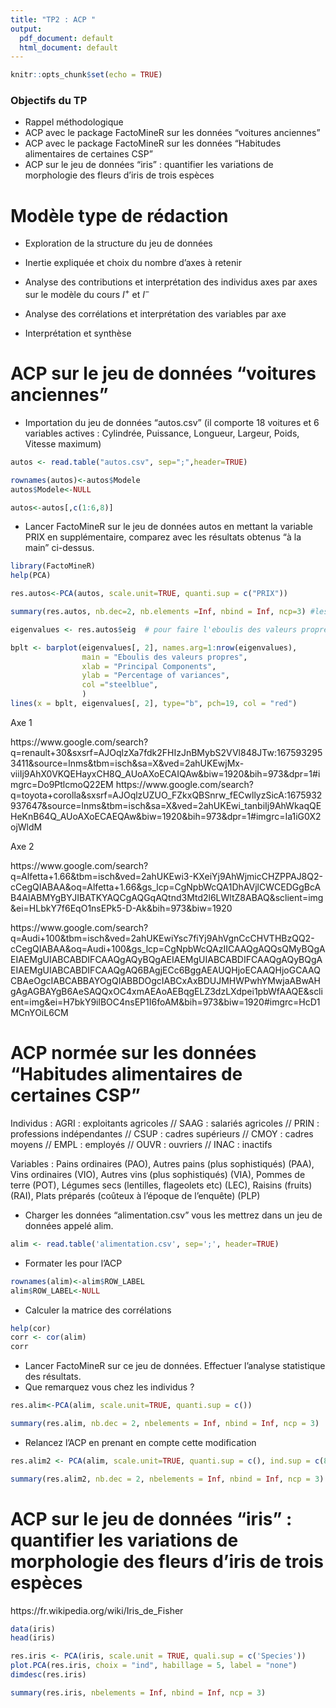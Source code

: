 ```yaml
---
title: "TP2 : ACP "
output:
  pdf_document: default
  html_document: default
---
```


```r
knitr::opts_chunk$set(echo = TRUE)
```

### Objectifs du TP


* Rappel méthodologique 
* ACP avec le package FactoMineR sur les données "voitures anciennes"
* ACP avec le package FactoMineR sur les données "Habitudes alimentaires de certaines CSP"
* ACP sur le jeu de données "iris" : quantifier les variations de morphologie des fleurs d'iris de trois espèces 


# Modèle type de rédaction 

* Exploration de la structure du jeu de données 

* Inertie expliquée et choix du nombre d'axes à retenir

* Analyse des contributions et interprétation des individus axes par axes sur le modèle du cours $I^{+}$ et $I^{-}$

* Analyse des corrélations et interprétation des variables par axe

* Interprétation et synthèse



# ACP sur le jeu de données "voitures anciennes"

* Importation du jeu de données "autos.csv" (il comporte 18 voitures et 6 variables actives : Cylindrée, Puissance, Longueur, Largeur, Poids, Vitesse maximum)


```r
autos <- read.table("autos.csv", sep=";",header=TRUE)
```
```r
rownames(autos)<-autos$Modele
autos$Modele<-NULL
```

```r
autos<-autos[,c(1:6,8)]
```


* Lancer FactoMineR sur le jeu de données autos en mettant la variable PRIX en supplémentaire, comparez avec les résultats obtenus "à la main" ci-dessus. 

```r
library(FactoMineR)
help(PCA)
```


```r
res.autos<-PCA(autos, scale.unit=TRUE, quanti.sup = c("PRIX"))
```
```r
summary(res.autos, nb.dec=2, nb.elements =Inf, nbind = Inf, ncp=3) #les résultats avec deux décimales, pour tous les individus, toutes les variables, sur les 3 premières CP
```



```r
eigenvalues <- res.autos$eig  # pour faire l'eboulis des valeurs propres

```
```r
bplt <- barplot(eigenvalues[, 2], names.arg=1:nrow(eigenvalues),
                main = "Eboulis des valeurs propres",
                xlab = "Principal Components",
                ylab = "Percentage of variances",
                col ="steelblue",
                )
lines(x = bplt, eigenvalues[, 2], type="b", pch=19, col = "red")
```
Axe 1

https://www.google.com/search?q=renault+30&sxsrf=AJOqlzXa7fdk2FHIzJnBMybS2VVl848JTw:1675932953411&source=lnms&tbm=isch&sa=X&ved=2ahUKEwjMx-viiIj9AhX0VKQEHayxCH8Q_AUoAXoECAIQAw&biw=1920&bih=973&dpr=1#imgrc=Do9PtlcmoQ22EM
https://www.google.com/search?q=toyota+corolla&sxsrf=AJOqlzUZUO_FZkxQBSnrw_fECwllyzSicA:1675932937647&source=lnms&tbm=isch&sa=X&ved=2ahUKEwi_tanbiIj9AhWkaqQEHeKnB64Q_AUoAXoECAEQAw&biw=1920&bih=973&dpr=1#imgrc=Ia1iG0X2ojWldM

Axe 2 

https://www.google.com/search?q=Alfetta+1.66&tbm=isch&ved=2ahUKEwi3-KXeiYj9AhWjmicCHZPPAJ8Q2-cCegQIABAA&oq=Alfetta+1.66&gs_lcp=CgNpbWcQA1DhAVjlCWCEDGgBcAB4AIABMYgBYJIBATKYAQCgAQGqAQtnd3Mtd2l6LWltZ8ABAQ&sclient=img&ei=HLbkY7f6EqO1nsEPk5-D-Ak&bih=973&biw=1920

https://www.google.com/search?q=Audi+100&tbm=isch&ved=2ahUKEwiYsc7fiYj9AhVgnCcCHVTHBzQQ2-cCegQIABAA&oq=Audi+100&gs_lcp=CgNpbWcQAzIICAAQgAQQsQMyBQgAEIAEMgUIABCABDIFCAAQgAQyBQgAEIAEMgUIABCABDIFCAAQgAQyBQgAEIAEMgUIABCABDIFCAAQgAQ6BAgjECc6BggAEAUQHjoECAAQHjoGCAAQCBAeOgcIABCABBAYOgQIABBDOgcIABCxAxBDUJMHWPwhYMwjaABwAHgAgAGBAYgB6AeSAQQxOC4xmAEAoAEBqgELZ3dzLXdpei1pbWfAAQE&sclient=img&ei=H7bkY9ilBOC4nsEP1I6foAM&bih=973&biw=1920#imgrc=HcD1MCnYOiL6CM


# ACP normée sur les données "Habitudes alimentaires de certaines CSP"



Individus : AGRI : exploitants agricoles // SAAG : salariés agricoles // PRIN : professions indépendantes // CSUP : cadres supérieurs // CMOY : cadres moyens // EMPL : employés // OUVR : ouvriers // INAC : inactifs

Variables : Pains ordinaires (PAO), Autres pains (plus sophistiqués) (PAA), Vins ordinaires (VIO), Autres vins (plus sophistiqués) (VIA), Pommes de terre (POT), Légumes secs (lentilles, flageolets etc) (LEC), Raisins (fruits) (RAI), Plats préparés (coûteux à l'époque de l'enquête) (PLP)

* Charger les données "alimentation.csv" vous les mettrez dans un jeu de données appelé alim.

```r
alim <- read.table('alimentation.csv', sep=';', header=TRUE)
```

* Formater les pour l'ACP
```r
rownames(alim)<-alim$ROW_LABEL
alim$ROW_LABEL<-NULL
```

* Calculer la matrice des corrélations 
```r
help(cor)
corr <- cor(alim)
corr
```

* Lancer FactoMineR sur ce jeu de données. Effectuer l'analyse statistique des résultats. 
* Que remarquez vous chez les individus ?


```r
res.alim<-PCA(alim, scale.unit=TRUE, quanti.sup = c())
```
```r
summary(res.alim, nb.dec = 2, nbelements = Inf, nbind = Inf, ncp = 3)
```


* Relancez l'ACP en prenant en compte cette modification

```r
res.alim2 <- PCA(alim, scale.unit=TRUE, quanti.sup = c(), ind.sup = c(8))
```

```r
summary(res.alim2, nb.dec = 2, nbelements = Inf, nbind = Inf, ncp = 3)
```

# ACP sur le jeu de données "iris" : quantifier les variations de morphologie des fleurs d'iris de trois espèces 

https://fr.wikipedia.org/wiki/Iris_de_Fisher

```r
data(iris)
head(iris)
```
```r
res.iris <- PCA(iris, scale.unit = TRUE, quali.sup = c('Species'))
plot.PCA(res.iris, choix = "ind", habillage = 5, label = "none")
dimdesc(res.iris)
```
```r
summary(res.iris, nbelements = Inf, nbind = Inf, ncp = 3)
```